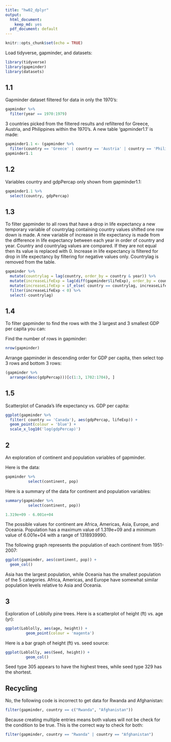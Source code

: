 ```yaml
--- 
title: "hw02_dplyr"
output:
  html_document:
    keep_md: yes
  pdf_document: default
---    
```

    
```r
knitr::opts_chunk$set(echo = TRUE)
```

Load tidyverse, gapminder, and datasets:

```r
library(tidyverse)
library(gapminder)
library(datasets)
```

## 1.1

Gapminder dataset filtered for data in only the 1970's:
```r
gapminder %>%
  filter(year == 1970:1979)
```

3 countries picked from the filtered results and refiltered for Greece, Austria, and Philippines within the 1970's.  A new table 'gapminder1.1' is made:
```r
gapminder1.1 <- (gapminder %>%
  filter(country == 'Greece' | country == 'Austria' | country == 'Philippines', year == 1970:1979))
gapminder1.1
```

## 1.2 

Variables country and gdpPercap only shown from gapminder1.1:
```r
gapminder1.1 %>%
  select(country, gdpPercap)
```

## 1.3

To filter gapminder to all rows that have a drop in life expectancy a new temporary variable of countrylag containing country values shifted one row down is made.
A new variable of increase in life expectancy is made from the difference in life expectancy between each year in order of country and year. Country and countrylag values are compared.  If they are not equal then its value is replaced with 0.  Increase in life expectancy is filtered for drop in life expectancy by filtering for negative values only. Countrylag is removed from the table.

```r
gapminder %>%
  mutate(countrylag = lag(country, order_by = country & year)) %>%
  mutate(increaseLifeExp = lag(diff(gapminder$lifeExp), order_by = country & year)) %>%
  mutate(increaseLifeExp = if_else( country == countrylag, increaseLifeExp, 0)) %>%
  filter(increaseLifeExp < 0) %>%
  select(-countrylag)
```


## 1.4

To filter gapminder to find the rows with the 3 largest and 3 smallest GDP per capita you can:

Find the number of rows in gapminder:
```r
nrow(gapminder)
```
 
Arrange gapminder in descending order for GDP per capita, then select top 3 rows and bottom 3 rows:

```r
(gapminder %>%
  arrange(desc(gdpPercap)))[c(1:3, 1702:1704), ]
```

## 1.5

Scatterplot of Canada's life expectancy vs. GDP per capita:

```r
ggplot(gapminder %>%
  filter( country == 'Canada'), aes(gdpPercap, lifeExp)) +
  geom_point(colour = 'blue') +
  scale_x_log10('log(gdpPercap)') 
```

## 2

An exploration of continent and population variables of gapminder. 

Here is the data:


```r
gapminder %>%
          select(continent, pop)
```


Here is a summary of the data for continent and population variables:
```r
summary(gapminder %>%
          select(continent, pop))
```
```r
1.319e+09 - 6.001e+04
```

The possible values for continent are Africa, Americas, Asia, Europe, and Oceania.  Population has a maximum value of 1.319e+09 and a minimum value of 6.001e+04 with a range of 1318939990. 

The following graph represents the population of each continent from 1951-2007:

```r
ggplot(gapminder, aes(continent, pop)) +
  geom_col() 
```
Asia has the largest population, while Oceania has the smallest population of the 5 categories.  Africa, Americas, and Europe have somewhat similar population levels relative to Asia and Oceania.


## 3


Exploration of Loblolly pine trees.  Here is a scatterplot of height (ft) vs. age (yr):

```r
ggplot(Loblolly, aes(age, height)) +
         geom_point(colour = 'magenta')
```

Here is a bar graph of height (ft) vs. seed source:

```r
ggplot(Loblolly, aes(Seed, height)) +
         geom_col()
```

Seed type 305 appears to have the highest trees, while seed type 329 has the shortest.

## Recycling

No, the following code is incorrect to get data for Rwanda and Afghanistan:
```r
filter(gapminder, country == c("Rwanda", "Afghanistan"))
```
 
Because creating multiple entries means both values will not be check for the condition to be true. This is the correct way to check for both:
```r
filter(gapminder, country == "Rwanda" | country == "Afghanistan")
```


